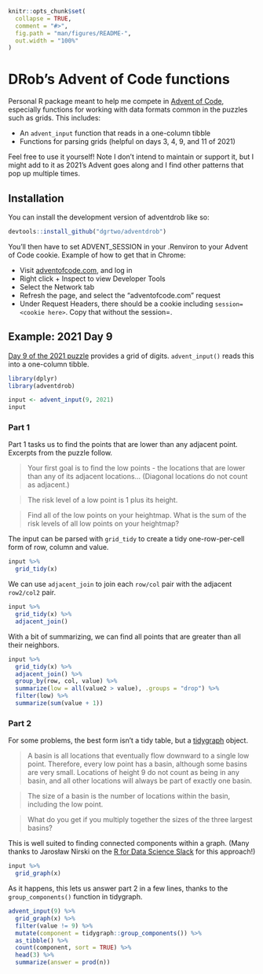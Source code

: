 <!-- README.md is generated from README.Rmd. Please edit that file -->

```r
knitr::opts_chunk$set(
  collapse = TRUE,
  comment = "#>",
  fig.path = "man/figures/README-",
  out.width = "100%"
)
```

# DRob's Advent of Code functions

<!-- badges: start -->
<!-- badges: end -->

Personal R package meant to help me compete in [Advent of Code](https://adventofcode.com/), especially functions for working with data formats common in the puzzles such as grids. This includes:

* An `advent_input` function that reads in a one-column tibble
* Functions for parsing grids (helpful on days 3, 4, 9, and 11 of 2021)

Feel free to use it yourself! Note I don't intend to maintain or support it, but I might add to it as 2021's Advent goes along and I find other patterns that pop up multiple times.

## Installation

You can install the development version of adventdrob like so:

``` r
devtools::install_github("dgrtwo/adventdrob")
```

You'll then have to set ADVENT_SESSION in your .Renviron to your Advent of Code cookie. Example of how to get that in Chrome:

* Visit [adventofcode.com](https://adventofcode.com/), and log in
* Right click + Inspect to view Developer Tools
* Select the Network tab
* Refresh the page, and select the "adventofcode.com" request
* Under Request Headers, there should be a cookie including `session=<cookie here>`. Copy that without the session=.

## Example: 2021 Day 9

[Day 9 of the 2021 puzzle](https://adventofcode.com/2021/day/9) provides a grid of digits. `advent_input()` reads this into a one-column tibble.

```r
library(dplyr)
library(adventdrob)

input <- advent_input(9, 2021)
input
```

### Part 1

Part 1 tasks us to find the points that are lower than any adjacent point. Excerpts from the puzzle follow.

> Your first goal is to find the low points - the locations that are lower than any of its adjacent locations... (Diagonal locations do not count as adjacent.)

> The risk level of a low point is 1 plus its height.

> Find all of the low points on your heightmap. What is the sum of the risk levels of all low points on your heightmap?

The input can be parsed with `grid_tidy` to create a tidy one-row-per-cell form of row, column and value.

```r
input %>%
  grid_tidy(x)
```

We can use `adjacent_join` to join each `row/col` pair with the adjacent `row2/col2` pair.

```r
input %>%
  grid_tidy(x) %>%
  adjacent_join()
```

With a bit of summarizing, we can find all points that are greater than all their neighbors.

```r
input %>%
  grid_tidy(x) %>%
  adjacent_join() %>%
  group_by(row, col, value) %>%
  summarize(low = all(value2 > value), .groups = "drop") %>%
  filter(low) %>%
  summarize(sum(value + 1))
```

### Part 2

For some problems, the best form isn't a tidy table, but a [tidygraph](https://github.com/thomasp85/tidygraph) object.

> A basin is all locations that eventually flow downward to a single low point. Therefore, every low point has a basin, although some basins are very small. Locations of height 9 do not count as being in any basin, and all other locations will always be part of exactly one basin.

> The size of a basin is the number of locations within the basin, including the low point.

> What do you get if you multiply together the sizes of the three largest basins?

This is well suited to finding connected components within a graph. (Many thanks to Jarosław Nirski on the [R for Data Science Slack](https://rfordatascience.slack.com/) for this approach!)

```r
input %>%
  grid_graph(x)
```

As it happens, this lets us answer part 2 in a few lines, thanks to the `group_components()` function in tidygraph.

```r
advent_input(9) %>%
  grid_graph(x) %>%
  filter(value != 9) %>%
  mutate(component = tidygraph::group_components()) %>%
  as_tibble() %>%
  count(component, sort = TRUE) %>%
  head(3) %>%
  summarize(answer = prod(n))
```

